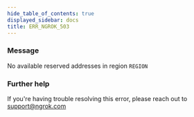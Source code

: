 ```yaml
---
hide_table_of_contents: true
displayed_sidebar: docs
title: ERR_NGROK_503
---
```




### Message

No available reserved addresses in region `REGION`

<ErrorDetails error="err_ngrok_503" />

### Further help

If you're having trouble resolving this error, please reach out to [support@ngrok.com](mailto:support@ngrok.com?subject=Help%20with%20ERR_NGROK_503)
